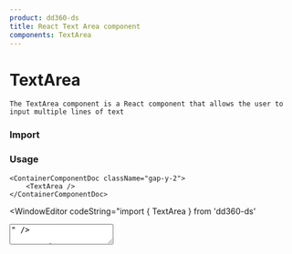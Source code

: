 ```yaml
---
product: dd360-ds
title: React Text Area component
components: TextArea
---
```


# TextArea

    The TextArea component is a React component that allows the user to input multiple lines of text

### Import

<WindowEditor codeString="import { TextArea } from 'dd360-ds'" />
<WindowEditor codeString="import TextArea from 'dd360-ds/TextArea'" />

### Usage

```tsx
<ContainerComponentDoc className="gap-y-2">
    <TextArea />
</ContainerComponentDoc>
```

<WindowEditor codeString="import { TextArea } from 'dd360-ds'

<TextArea />" />

#### Variants

You can use the following variants: "default", "active", "success", "warning", "error" and "disabled". By default "active" is used.

```tsx
<ContainerComponentDoc className="gap-y-2">
    <Text>Default</Text>
    <TextArea className="mb-2" variant="default" />
    <Text>Active</Text>
    <TextArea className="mb-2" variant="active" />
    <Text>Success</Text>
    <TextArea className="mb-2" variant="success" />
    <Text>Warning</Text>
    <TextArea className="mb-2" variant="warning" />
    <Text>Error</Text>
    <TextArea className="mb-2" variant="error" />
    <Text>Disabled</Text>
    <TextArea className="mb-2" variant="disabled" />
</ContainerComponentDoc>
```

<WindowEditor codeString="import { TextArea } from 'dd360-ds'

<TextArea variant='default' />
<TextArea variant='active' />
<TextArea variant='success' />
<TextArea variant='warning' />
<TextArea variant='error' />
<TextArea variant='disabled' />" />

#### Placeholder

Use the prop "placeholder" to indicate a help to the user about what information to enter in your TextArea component.

```tsx
<ContainerComponentDoc className="gap-y-2">
    <TextArea placeholder="I'm a placeholder!" />
</ContainerComponentDoc>
```

<WindowEditor codeString="import { TextArea } from 'dd360-ds'

<TextArea placeholder='I am a placeholder!' />" />

#### TextArea With Icon

You can add an icon to the TextArea component by passing the prop startAdornment that receives a react component.

```tsx
<ContainerComponentDoc className="gap-y-2">
    <TextArea startAdornment={<DynamicHeroIcon icon="AcademicCapIcon" className="text-blue-700 w-6" />} />
</ContainerComponentDoc>
```

<WindowEditor codeString="import { TextArea } from 'dd360-ds'

<TextArea startAdornment={<DynamicHeroIcon icon='AcademicCapIcon' className='text-blue-700 w-6' />}" />

### API Reference

<CustomTableDocs dataTable={[
    { title: 'variant', default: 'default', types: ['active', 'disabled', 'warning', 'success', 'error', 'default'] },
    { title: 'inputBlank', default: 'false', types: ['boolean'] },
    { title: 'disabled', default: 'false', types: ['boolean'] },
    { title: 'endAdornment', default: null, types: ['ReactNode'] },
    { title: 'classNameAdornment', default: null, types: ['string'] },
    { title: 'message', default: null, types: ['string'] },
    { title: 'label', default: null, types: ['string'] },
    { title: 'placeholder', default: null, types: ['string'] },
    { title: 'paddingX', default: null, types: ['string'] },
    { title: 'paddingY', default: null, types: ['string'] },
    { title: 'rounded', default: null, types: ['string'] },
    { title: 'large', default: null, types: ['string'] },
    { title: 'role', default: null, types: ['string'] },
    { title: 'boxShadow', default: null, types: ['string'] },
    { title: 'className', default: null, types: ['string'] },
    ]}
/>
